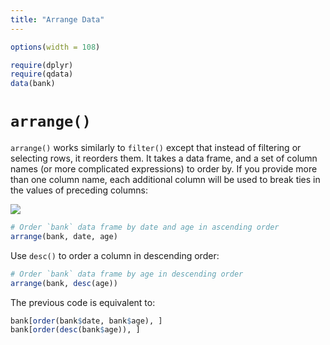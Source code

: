 ```yaml
---
title: "Arrange Data"
---
```


```r
options(width = 108)
```

```r
require(dplyr)
require(qdata)
data(bank)
```


# `arrange()`

`arrange()` works similarly to `filter()` except that instead of filtering or selecting rows, it reorders them. It takes a data frame, and a set of column names (or more complicated expressions) to order by. If you provide more than one column name, each additional column will be used to break ties in the values of preceding columns:

![](images/arr.png)

```r
# Order `bank` data frame by date and age in ascending order
arrange(bank, date, age)
```

Use `desc()` to order a column in descending order:

```r
# Order `bank` data frame by age in descending order
arrange(bank, desc(age))
```

The previous code is equivalent to:

```r
bank[order(bank$date, bank$age), ]
bank[order(desc(bank$age)), ]
```

